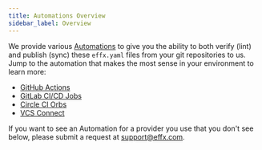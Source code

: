 ```yaml
---
title: Automations Overview
sidebar_label: Overview
---
```


We provide various [Automations](automations-overview.mdx) to give you the ability to both verify (lint) and publish (sync) these `effx.yaml` files from your git repositories to us.  Jump to the automation that makes the most sense in your environment to learn more:
- [GitHub Actions](github.mdx)
- [GitLab CI/CD Jobs](gitlab.md)
- [Circle CI Orbs](circleci.md)
- [VCS Connect](vcs-connect.md)

If you want to see an Automation for a provider you use that you don't see below, please submit a request at [support@effx.com](mailto:support@effx.com).
